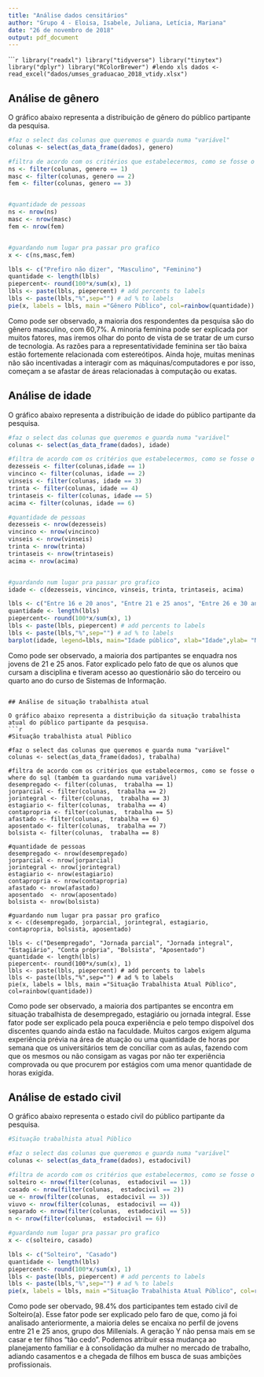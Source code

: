 ---
title: "Análise dados censitários"
author: "Grupo 4 - Eloisa, Isabele, Juliana, Letícia, Mariana"
date: "26 de novembro de 2018"
output: pdf_document
---

``````{r echo=FALSE, message=FALSE, warning=FALSE}
library("readxl")
library("tidyverse")
library("tinytex")
library("dplyr")
library("RColorBrewer")
#lendo xls
dados <- read_excel("dados/umses_graduacao_2018_vtidy.xlsx")
```

## Análise de gênero 

O gráfico abaixo representa a distribuição de gênero do público partipante da pesquisa.
```{r, fig.align="center", echo=FALSE, warning=FALSE}

#faz o select das colunas que queremos e guarda numa "variável"
colunas <- select(as_data_frame(dados), genero)

#filtra de acordo com os critérios que estabelecermos, como se fosse o where do sql (também ta guardando numa variável)
ns <- filter(colunas, genero == 1) 
masc <- filter(colunas, genero == 2) 
fem <- filter(colunas, genero == 3) 


#quantidade de pessoas 
ns <- nrow(ns)
masc <- nrow(masc)
fem <- nrow(fem)


#guardando num lugar pra passar pro grafico
x <- c(ns,masc,fem)

lbls <- c("Prefiro não dizer", "Masculino", "Feminino")
quantidade <- length(lbls)
piepercent<- round(100*x/sum(x), 1)
lbls <- paste(lbls, piepercent) # add percents to labels 
lbls <- paste(lbls,"%",sep="") # ad % to labels 
pie(x, labels = lbls, main ="Gênero Público", col=rainbow(quantidade))

```
 Como pode ser observado, a maioria dos respondentes da pesquisa são do gênero masculino, com 60,7%. 
 A minoria feminina pode ser explicada por muitos fatores, mas iremos olhar do ponto de vista de se tratar de um curso de tecnologia. As razões para a representatividade feminina ser tão baixa estão fortemente relacionada com estereótipos. Ainda hoje, muitas meninas não são incentivadas a interagir com as máquinas/computadores e por isso, começam a se afastar de áreas relacionadas à computação ou exatas. 

 
## Análise de idade 

O gráfico abaixo representa a distribuição de idade do público partipante da pesquisa.
```{r, fig.align="center", echo=FALSE, warning=FALSE}

#faz o select das colunas que queremos e guarda numa "variável"
colunas <- select(as_data_frame(dados), idade)

#filtra de acordo com os critérios que estabelecermos, como se fosse o where do sql (também ta guardando numa variável)
dezesseis <- filter(colunas,idade == 1) 
vincinco <- filter(colunas, idade == 2) 
vinseis <- filter(colunas, idade == 3) 
trinta <- filter(colunas, idade == 4)
trintaseis <- filter(colunas, idade == 5)
acima <- filter(colunas, idade == 6)

#quantidade de pessoas 
dezesseis <- nrow(dezesseis)
vincinco <- nrow(vincinco) 
vinseis <- nrow(vinseis) 
trinta <- nrow(trinta)
trintaseis <- nrow(trintaseis)
acima <- nrow(acima)


#guardando num lugar pra passar pro grafico
idade <- c(dezesseis, vincinco, vinseis, trinta, trintaseis, acima)

lbls <- c("Entre 16 e 20 anos", "Entre 21 e 25 anos", "Entre 26 e 30 anos", "Entre 30 e 35 anos" , "Entre 36 e 40 anos", "Acima de 40 anos")
quantidade <- length(lbls)
piepercent<- round(100*x/sum(x), 1)
lbls <- paste(lbls, piepercent) # add percents to labels 
lbls <- paste(lbls,"%",sep="") # ad % to labels 
barplot(idade, legend=lbls, main="Idade público", xlab="Idade",ylab= "Nº de Público",col=rainbow(quantidade))

 ```
 
 Como pode ser observado, a maioria dos partipantes se enquadra nos jovens de 21 e 25 anos. Fator explicado pelo fato de que os alunos que cursam a disciplina e tiveram acesso ao questionário são do terceiro ou quarto ano do curso de Sistemas de Informação.
 
```

## Análise de situação trabalhista atual

O gráfico abaixo representa a distribuição da situação trabalhista atual do público partipante da pesquisa.
```{r, fig.align="center", echo=FALSE, warning=FALSE}
#Situação trabalhista atual Público

#faz o select das colunas que queremos e guarda numa "variável"
colunas <- select(as_data_frame(dados), trabalha)

#filtra de acordo com os critérios que estabelecermos, como se fosse o where do sql (também ta guardando numa variável)
desempregado <- filter(colunas,  trabalha == 1) 
jorparcial <- filter(colunas,  trabalha == 2) 
jorintegral <- filter(colunas,  trabalha == 3) 
estagiario <- filter(colunas,  trabalha == 4)
contapropria <- filter(colunas,  trabalha == 5)
afastado <- filter(colunas,  trabalha == 6)
aposentado <- filter(colunas,  trabalha == 7)
bolsista <- filter(colunas,  trabalha == 8)

#quantidade de pessoas 
desempregado <- nrow(desempregado)
jorparcial <- nrow(jorparcial) 
jorintegral <- nrow(jorintegral) 
estagiario <- nrow(estagiario)
contapropria <- nrow(contapropria)
afastado <- nrow(afastado)
aposentado  <- nrow(aposentado)
bolsista <- nrow(bolsista)

#guardando num lugar pra passar pro grafico
x <- c(desempregado, jorparcial, jorintegral, estagiario, contapropria, bolsista, aposentado)

lbls <- c("Desempregado", "Jornada parcial", "Jornada integral", "Estagiário", "Conta própria", "Bolsista", "Aposentado") 
quantidade <- length(lbls)
piepercent<- round(100*x/sum(x), 1)
lbls <- paste(lbls, piepercent) # add percents to labels 
lbls <- paste(lbls,"%",sep="") # ad % to labels 
pie(x, labels = lbls, main ="Situação Trabalhista Atual Público", col=rainbow(quantidade))

```

Como pode ser observado, a maioria dos partipantes se encontra em situação trabalhista de desempregado, estagiário ou jornada integral. Esse fator pode ser explicado pela pouca experiência e pelo tempo dispoível dos discentes quando ainda estão na faculdade. Muitos cargos exigem alguma experiência prévia na área de atuação ou uma quantidade de horas por semana que os universitários tem de conciliar com as aulas, fazendo com que os mesmos ou não consigam as vagas por não ter experiência comprovada ou que procurem por estágios com uma menor quantidade de horas exigida.


## Análise de estado civil

O gráfico abaixo representa  o estado civil do público partipante da pesquisa.
```{r, fig.align="center", echo=FALSE, warning=FALSE}
#Situação trabalhista atual Público

#faz o select das colunas que queremos e guarda numa "variável"
colunas <- select(as_data_frame(dados), estadocivil)

#filtra de acordo com os critérios que estabelecermos, como se fosse o where do sql (também ta guardando numa variável)
solteiro <- nrow(filter(colunas,  estadocivil == 1))
casado <- nrow(filter(colunas,  estadocivil == 2)) 
ue <- nrow(filter(colunas,  estadocivil == 3)) 
viuvo <- nrow(filter(colunas,  estadocivil == 4))
separado <- nrow(filter(colunas,  estadocivil == 5))
n <- nrow(filter(colunas,  estadocivil == 6))

#guardando num lugar pra passar pro grafico
x <- c(solteiro, casado)

lbls <- c("Solteiro", "Casado") 
quantidade <- length(lbls)
piepercent<- round(100*x/sum(x), 1)
lbls <- paste(lbls, piepercent) # add percents to labels 
lbls <- paste(lbls,"%",sep="") # ad % to labels 
pie(x, labels = lbls, main ="Situação Trabalhista Atual Público", col=rainbow(quantidade))

```

Como pode ser obervado, 98.4% dos participantes tem estado civil de Solteiro(a). Esse fator pode ser explicado pelo faro de que, como já foi analisado anteriormente, a maioria deles se encaixa no perfil de jovens entre 21 e 25 anos, grupo dos Millenials. A geração Y não pensa mais em se casar e ter filhos "tão cedo". Podemos atribuir essa mudança ao planejamento familiar e à consolidação da mulher no mercado de trabalho, adiando casamentos e a chegada de filhos em busca de suas ambições profissionais.
 
 